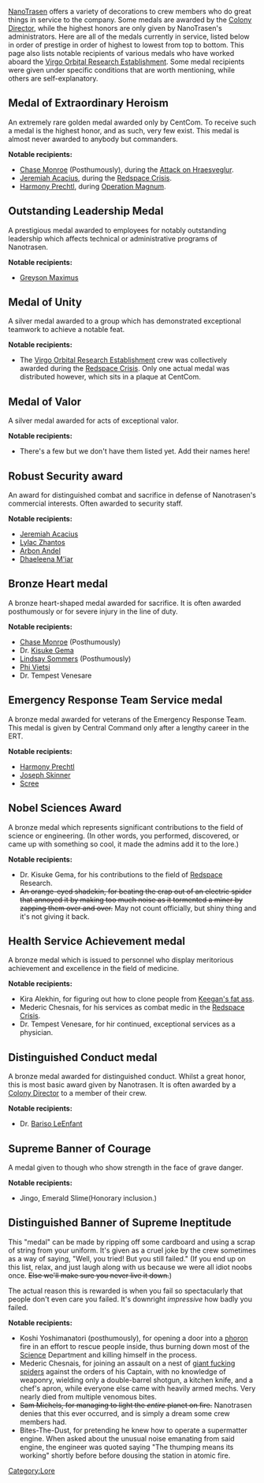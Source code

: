 {{stub}}

[[NanoTrasen]] offers a variety of decorations to crew members who do great things in service to the company. Some medals are awarded by the [[Colony Director]], while the highest honors are only given by NanoTrasen's administrators. Here are all of the medals currently in service, listed below in order of prestige in order of highest to lowest from top to bottom. This page also lists notable recipients of various medals who have worked aboard the [[Virgo Orbital Research Establishment]]. Some medal recipients were given under specific conditions that are worth mentioning, while others are self-explanatory.

== Medal of Extraordinary Heroism ==
An extremely rare golden medal awarded only by CentCom. To receive such a medal is the highest honor, and as such, very few exist. This medal is almost never awarded to anybody but commanders.

'''Notable recipients:'''
* [[Chase Monroe]] (Posthumously), during the [[Attack on Hraesveglur]].
* [[Jeremiah Acacius]], during the [[Redspace Crisis]].
* [[Harmony Prechtl]], during [[Operation Magnum]].

== Outstanding Leadership Medal ==
A prestigious medal awarded to employees for notably outstanding leadership which affects technical or administrative programs of Nanotrasen.

'''Notable recipients:'''
* [[Greyson Maximus]]

== Medal of Unity ==
A silver medal awarded to a group which has demonstrated exceptional teamwork to achieve a notable feat.

'''Notable recipients:'''
* The [[Virgo Orbital Research Establishment]] crew was collectively awarded during the [[Redspace Crisis]]. Only one actual medal was distributed however, which sits in a plaque at CentCom.

== Medal of Valor ==
A silver medal awarded for acts of exceptional valor.

'''Notable recipients:'''
* There's a few but we don't have them listed yet. Add their names here!

== Robust Security award ==
An award for distinguished combat and sacrifice in defense of Nanotrasen's commercial interests. Often awarded to security staff.

'''Notable recipients:'''
* [[Jeremiah Acacius]]
* [[Lylac Zhantos]]
* [[Arbon Andel]]
* [[Dhaeleena M'iar]]

== Bronze Heart medal ==
A bronze heart-shaped medal awarded for sacrifice. It is often awarded posthumously or for severe injury in the line of duty.

'''Notable recipients:'''
* [[Chase Monroe]] (Posthumously)
* Dr. [[Kisuke Gema]]
* [[Lindsay Sommers]] (Posthumously)
* [[Phi Vietsi]]
* Dr. Tempest Venesare

== Emergency Response Team Service medal ==
A bronze medal awarded for veterans of the Emergency Response Team. This medal is given by Central Command only after a lengthy career in the ERT.

'''Notable recipients:'''
* [[Harmony Prechtl]]
* [[Joseph Skinner]]
* [[Scree]]

== Nobel Sciences Award ==
A bronze medal which represents significant contributions to the field of science or engineering. (In other words, you performed, discovered, or came up with something so cool, it made the admins add it to the lore.)

'''Notable recipients:'''
* Dr. Kisuke Gema, for his contributions to the field of [[Redspace]] Research.
* <s>An orange-eyed shadekin, for beating the crap out of an electric spider that annoyed it by making too much noise as it tormented a miner by zapping them over and over.</s> May not count officially, but shiny thing and it's not giving it back.

== Health Service Achievement medal ==
A bronze medal which is issued to personnel who display meritorious achievement and excellence in the field of medicine.

'''Notable recipients:'''
* Kira Alekhin, for figuring out how to clone people from [[Singularity|Keegan's fat ass]].
* Mederic Chesnais, for his services as combat medic in the [[Redspace Crisis]].
* Dr. Tempest Venesare, for hir continued, exceptional services as a physician. 

== Distinguished Conduct medal ==
A bronze medal awarded for distinguished conduct. Whilst a great honor, this is most basic award given by Nanotrasen. It is often awarded by a [[Colony Director]] to a member of their crew.

'''Notable recipients:'''
* Dr. [[The Hero the Station Needs|Bariso LeEnfant]]

== Supreme Banner of Courage ==
A medal given to though who show strength in the face of grave danger.

'''Notable recipients:'''
* Jingo, Emerald Slime(Honorary inclusion.) 
[[Category:Lore]]
== Distinguished Banner of Supreme Ineptitude ==
This "medal" can be made by ripping off some cardboard and using a scrap of string from your uniform. It's given as a cruel joke by the crew sometimes as a way of saying, "Well, you tried! But you still failed." (If you end up on this list, relax, and just laugh along with us because we were all idiot noobs once. <s>Else we'll make sure you never live it down.</s>)

The actual reason this is rewarded is when you fail so spectacularly that people don't even care you failed. It's downright ''impressive'' how badly you failed.

'''Notable recipients:'''
* Koshi Yoshimanatori (posthumously), for opening a door into a [[phoron]] fire in an effort to rescue people inside, thus burning down most of the [[Science]] Department and killing himself in the process.
* Mederic Chesnais, for joining an assault on a nest of [[spiders|giant fucking spiders]] against the orders of his Captain, with no knowledge of weaponry, wielding only a double-barrel shotgun, a kitchen knife, and a chef's apron, while everyone else came with heavily armed mechs. Very nearly died from multiple venomous bites.
* <s>Sam Michels, for managing to light the <i>entire</i> planet on fire.</s> Nanotrasen denies that this ever occurred, and is simply a dream some crew members had.
* Bites-The-Dust, for pretending he knew how to operate a supermatter engine. When asked about the unusual noise emanating from said engine, the engineer was quoted saying "The thumping means its working" shortly before before dousing the station in atomic fire.